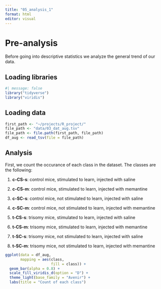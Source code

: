 ```yaml
---
title: "05_analysis_1"
format: html
editor: visual
---
```


# Pre-analysis

Before going into descriptive statistics we analyze the general trend of our data.

## Loading libraries

```r
#| message: false
library("tidyverse")
library("viridis")
```

## Loading data

```r
first_path <- "~/projects/R_project/"
file_path <- "data/03_dat_aug.tsv" 
file_path <- file.path(first_path, file_path)
df_aug <- read_tsv(file = file_path)
```

## Analysis

First, we count the occurance of each class in the dataset. The classes are the following:

1.  **c-CS-s**: control mice, stimulated to learn, injected with saline

2.  **c-CS-m**: control mice, stimulated to learn, injected with memantine

3.  **c-SC-s**: control mice, not stimulated to learn, injected with saline

4.  **c-SC-m**: control mice, not stimulated to learn, injected with memantine

5.  **t-CS-s**: trisomy mice, stimulated to learn, injected with saline

6.  **t-CS-m**: trisomy mice, stimulated to learn, injected with memantine

7.  **t-SC-s**: trisomy mice, not stimulated to learn, injected with saline

8.  **t-SC-m**: trisomy mice, not stimulated to learn, injected with memantine

```r
ggplot(data = df_aug,
       mapping = aes(class, 
                     fill = class)) +
  geom_bar(alpha = 0.8) +
  scale_fill_viridis_d(option = "D") +
  theme_light(base_family = "Avenir") +
  labs(title = "Count of each class")
```
